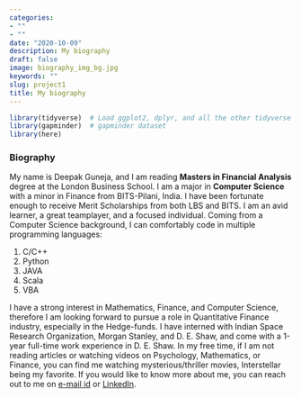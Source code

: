 ```yaml
---
categories:
- ""
- ""
date: "2020-10-09"
description: My biography
draft: false
image: biography_img_bg.jpg
keywords: ""
slug: project1
title: My biography
---
```



```r
library(tidyverse)  # Load ggplot2, dplyr, and all the other tidyverse packages
library(gapminder)  # gapminder dataset
library(here)
```

### Biography

My name is Deepak Guneja, and I am reading **Masters in Financial Analysis** degree at the London Business School. I am a major in **Computer Science** with a minor in Finance from BITS-Pilani, India. I have been fortunate enough to receive Merit Scholarships from both LBS and BITS. I am an avid learner, a great teamplayer, and a focused individual. Coming from a Computer Science background, I can comfortably code in multiple programming languages:\

1. C/C++
2. Python
3. JAVA
4. Scala
5. VBA

I have a strong interest in Mathematics, Finance, and Computer Science, therefore I am looking forward to pursue a role in Quantitative Finance industry, especially in the Hedge-funds. I have interned with Indian Space Research Organization, Morgan Stanley, and D. E. Shaw, and come with a 1-year full-time work experience in D. E. Shaw. In my free time, if I am not reading articles or watching videos on Psychology, Mathematics, or Finance, you can find me watching mysterious/thriller movies, Interstellar being my favorite. If you would like to know more about me, you can reach out to me on [e-mail id](mailto:dguneja.mfa2021@london.edu) or [LinkedIn](https://www.linkedin.com/in/deepak-guneja/).




